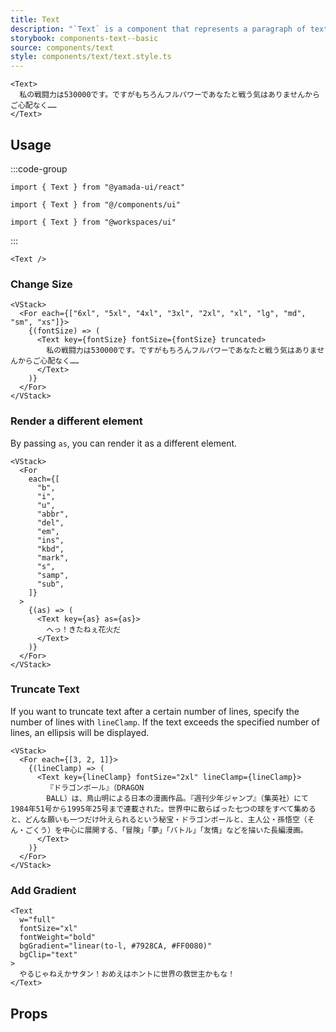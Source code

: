 ```yaml
---
title: Text
description: "`Text` is a component that represents a paragraph of text. By default, it renders a `p` element."
storybook: components-text--basic
source: components/text
style: components/text/text.style.ts
---
```


```tsx preview
<Text>
  私の戦闘力は530000です。ですがもちろんフルパワーであなたと戦う気はありませんからご心配なく……
</Text>
```

## Usage

:::code-group

```tsx [package]
import { Text } from "@yamada-ui/react"
```

```tsx [alias]
import { Text } from "@/components/ui"
```

```tsx [monorepo]
import { Text } from "@workspaces/ui"
```

:::

```tsx
<Text />
```

### Change Size

```tsx preview
<VStack>
  <For each={["6xl", "5xl", "4xl", "3xl", "2xl", "xl", "lg", "md", "sm", "xs"]}>
    {(fontSize) => (
      <Text key={fontSize} fontSize={fontSize} truncated>
        私の戦闘力は530000です。ですがもちろんフルパワーであなたと戦う気はありませんからご心配なく……
      </Text>
    )}
  </For>
</VStack>
```

### Render a different element

By passing `as`, you can render it as a different element.

```tsx preview
<VStack>
  <For
    each={[
      "b",
      "i",
      "u",
      "abbr",
      "del",
      "em",
      "ins",
      "kbd",
      "mark",
      "s",
      "samp",
      "sub",
    ]}
  >
    {(as) => (
      <Text key={as} as={as}>
        へっ！きたねぇ花火だ
      </Text>
    )}
  </For>
</VStack>
```

### Truncate Text

If you want to truncate text after a certain number of lines, specify the number of lines with `lineClamp`. If the text exceeds the specified number of lines, an ellipsis will be displayed.

```tsx preview
<VStack>
  <For each={[3, 2, 1]}>
    {(lineClamp) => (
      <Text key={lineClamp} fontSize="2xl" lineClamp={lineClamp}>
        『ドラゴンボール』（DRAGON
        BALL）は、鳥山明による日本の漫画作品。『週刊少年ジャンプ』（集英社）にて1984年51号から1995年25号まで連載された。世界中に散らばった七つの球をすべて集めると、どんな願いも一つだけ叶えられるという秘宝・ドラゴンボールと、主人公・孫悟空（そん・ごくう）を中心に展開する、「冒険」「夢」「バトル」「友情」などを描いた長編漫画。
      </Text>
    )}
  </For>
</VStack>
```

### Add Gradient

```tsx preview
<Text
  w="full"
  fontSize="xl"
  fontWeight="bold"
  bgGradient="linear(to-l, #7928CA, #FF0080)"
  bgClip="text"
>
  やるじゃねえかサタン！おめえはホントに世界の救世主かもな！
</Text>
```

## Props

<PropsTable name="text" />
